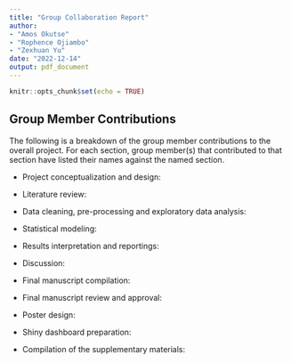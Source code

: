 ```yaml
---
title: "Group Collaboration Report"
author: 
- "Amos Okutse"
- "Rophence Ojiambo"
- "Zexhuan Yu"
date: "2022-12-14"
output: pdf_document
---
```


```r
knitr::opts_chunk$set(echo = TRUE)
```

## Group Member Contributions

The following is a breakdown of the group member contributions to the overall project. For each section, group member(s) that contributed to that section have listed their names against the named section.

- Project conceptualization and design: 

- Literature review:

- Data cleaning, pre-processing and exploratory data analysis: 

- Statistical modeling:

- Results interpretation and reportings:

- Discussion:


- Final manuscript compilation:


- Final manuscript review and approval:

- Poster design:

- Shiny dashboard preparation:

- Compilation of the supplementary materials:


